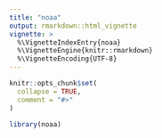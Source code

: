 ```yaml
---
title: "noaa"
output: rmarkdown::html_vignette
vignette: >
  %\VignetteIndexEntry{noaa}
  %\VignetteEngine{knitr::rmarkdown}
  %\VignetteEncoding{UTF-8}
---
```


```r
knitr::opts_chunk$set(
  collapse = TRUE,
  comment = "#>"
)
```

```r
library(noaa)
```
